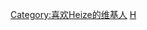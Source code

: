 {{Userbox
  |border-c = #000000
  |border-s = 1
  |id-c     = #FFFFFF
  |id-s     = 12
  |id-fc    = #000000
  |info-c   = #696969
  |info-s   = 8
  |info-fc  = #FFFFFF
  |id       = [[Heize|{{color|#000000|Heize}}]]
  |info     = <div class="center">这个用户喜欢[[Heize|{{color|white|Heize}}]]<br />“'''Thinking bout you baby Yeah'''”</div>
  |nocat    = 喜欢Heize的维基人
}}
<includeonly>[[Category:喜欢Heize的维基人]]</includeonly>
<noinclude>[[Category:艺人用户框模板|H]]</noinclude>